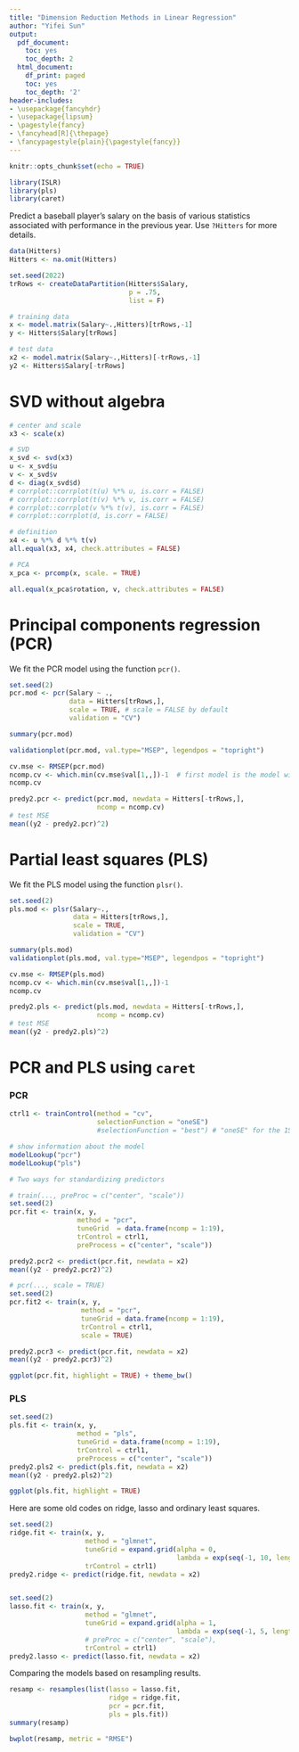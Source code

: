 ```yaml
---
title: "Dimension Reduction Methods in Linear Regression"
author: "Yifei Sun"
output:
  pdf_document:
    toc: yes
    toc_depth: 2
  html_document:
    df_print: paged
    toc: yes
    toc_depth: '2'
header-includes:
- \usepackage{fancyhdr}
- \usepackage{lipsum}
- \pagestyle{fancy}
- \fancyhead[R]{\thepage}
- \fancypagestyle{plain}{\pagestyle{fancy}}
--- 
```


\newpage

```r
knitr::opts_chunk$set(echo = TRUE)
```

```r
library(ISLR)
library(pls)
library(caret)
```

Predict a baseball player’s salary on the basis of various statistics associated with performance in the previous year. Use `?Hitters` for more details. 

```r
data(Hitters)
Hitters <- na.omit(Hitters)

set.seed(2022)
trRows <- createDataPartition(Hitters$Salary,
                              p = .75,
                              list = F)

# training data
x <- model.matrix(Salary~.,Hitters)[trRows,-1]
y <- Hitters$Salary[trRows]

# test data
x2 <- model.matrix(Salary~.,Hitters)[-trRows,-1]
y2 <- Hitters$Salary[-trRows]
```

# SVD without algebra

```r
# center and scale
x3 <- scale(x)

# SVD
x_svd <- svd(x3)
u <- x_svd$u
v <- x_svd$v
d <- diag(x_svd$d)
# corrplot::corrplot(t(u) %*% u, is.corr = FALSE)
# corrplot::corrplot(t(v) %*% v, is.corr = FALSE)
# corrplot::corrplot(v %*% t(v), is.corr = FALSE)
# corrplot::corrplot(d, is.corr = FALSE)

# definition
x4 <- u %*% d %*% t(v)
all.equal(x3, x4, check.attributes = FALSE)

# PCA
x_pca <- prcomp(x, scale. = TRUE)

all.equal(x_pca$rotation, v, check.attributes = FALSE)
```

# Principal components regression (PCR)

We fit the PCR model using the function `pcr()`.

```r
set.seed(2)
pcr.mod <- pcr(Salary ~ ., 
               data = Hitters[trRows,],
               scale = TRUE, # scale = FALSE by default
               validation = "CV")

summary(pcr.mod)

validationplot(pcr.mod, val.type="MSEP", legendpos = "topright")

cv.mse <- RMSEP(pcr.mod)
ncomp.cv <- which.min(cv.mse$val[1,,])-1  # first model is the model with only intercept
ncomp.cv

predy2.pcr <- predict(pcr.mod, newdata = Hitters[-trRows,], 
                      ncomp = ncomp.cv)
# test MSE
mean((y2 - predy2.pcr)^2)
```


# Partial least squares (PLS)

We fit the PLS model using the function `plsr()`.
```r
set.seed(2)
pls.mod <- plsr(Salary~., 
                data = Hitters[trRows,], 
                scale = TRUE,  
                validation = "CV")

summary(pls.mod)
validationplot(pls.mod, val.type="MSEP", legendpos = "topright")

cv.mse <- RMSEP(pls.mod)
ncomp.cv <- which.min(cv.mse$val[1,,])-1
ncomp.cv

predy2.pls <- predict(pls.mod, newdata = Hitters[-trRows,], 
                      ncomp = ncomp.cv)
# test MSE
mean((y2 - predy2.pls)^2)
```

# PCR and PLS using `caret`

### PCR 
```r
ctrl1 <- trainControl(method = "cv", 
                      selectionFunction = "oneSE")
                      #selectionFunction = "best") # "oneSE" for the 1SE rule

# show information about the model
modelLookup("pcr")
modelLookup("pls")

# Two ways for standardizing predictors

# train(..., preProc = c("center", "scale"))
set.seed(2)
pcr.fit <- train(x, y,
                 method = "pcr",
                 tuneGrid  = data.frame(ncomp = 1:19),
                 trControl = ctrl1,
                 preProcess = c("center", "scale"))

predy2.pcr2 <- predict(pcr.fit, newdata = x2)
mean((y2 - predy2.pcr2)^2)

# pcr(..., scale = TRUE)
set.seed(2)
pcr.fit2 <- train(x, y,
                  method = "pcr",
                  tuneGrid = data.frame(ncomp = 1:19),
                  trControl = ctrl1,
                  scale = TRUE)

predy2.pcr3 <- predict(pcr.fit, newdata = x2)
mean((y2 - predy2.pcr3)^2)

ggplot(pcr.fit, highlight = TRUE) + theme_bw()
```

### PLS
```r
set.seed(2)
pls.fit <- train(x, y,
                 method = "pls",
                 tuneGrid = data.frame(ncomp = 1:19),
                 trControl = ctrl1,
                 preProcess = c("center", "scale"))
predy2.pls2 <- predict(pls.fit, newdata = x2)
mean((y2 - predy2.pls2)^2)

ggplot(pls.fit, highlight = TRUE)
```

Here are some old codes on ridge, lasso and ordinary least squares.
```r
set.seed(2)
ridge.fit <- train(x, y,
                   method = "glmnet",
                   tuneGrid = expand.grid(alpha = 0, 
                                          lambda = exp(seq(-1, 10, length=100))),
                   trControl = ctrl1)
predy2.ridge <- predict(ridge.fit, newdata = x2)


set.seed(2)
lasso.fit <- train(x, y,
                   method = "glmnet",
                   tuneGrid = expand.grid(alpha = 1, 
                                          lambda = exp(seq(-1, 5, length=100))),
                   # preProc = c("center", "scale"),
                   trControl = ctrl1)
predy2.lasso <- predict(lasso.fit, newdata = x2)
```

Comparing the models based on resampling results.
```r
resamp <- resamples(list(lasso = lasso.fit, 
                         ridge = ridge.fit, 
                         pcr = pcr.fit, 
                         pls = pls.fit))
summary(resamp)

bwplot(resamp, metric = "RMSE")
```